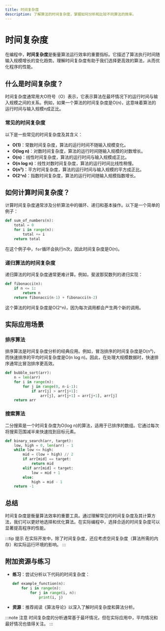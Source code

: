 ```yaml
---
title: 时间复杂度
description: 了解算法的时间复杂度，掌握如何分析和比较不同算法的效率。
---
```


# 时间复杂度

在编程中，**时间复杂度**是衡量算法运行效率的重要指标。它描述了算法执行时间随输入规模增长的变化趋势。理解时间复杂度有助于我们选择更高效的算法，从而优化程序的性能。

## 什么是时间复杂度？

时间复杂度通常用大O符号（O）表示，它表示算法在最坏情况下的运行时间与输入规模之间的关系。例如，如果一个算法的时间复杂度是O(n)，这意味着算法的运行时间与输入规模n成正比。

### 常见的时间复杂度

以下是一些常见的时间复杂度及其含义：

- **O(1)**：常数时间复杂度，算法的运行时间不随输入规模变化。
- **O(log n)**：对数时间复杂度，算法的运行时间随输入规模的对数增长。
- **O(n)**：线性时间复杂度，算法的运行时间与输入规模成正比。
- **O(n log n)**：线性对数时间复杂度，算法的运行时间比线性稍慢。
- **O(n²)**：平方时间复杂度，算法的运行时间与输入规模的平方成正比。
- **O(2^n)**：指数时间复杂度，算法的运行时间随输入规模指数增长。

## 如何计算时间复杂度？

计算时间复杂度通常涉及分析算法中的循环、递归和基本操作。以下是一个简单的例子：

```python
def sum_of_numbers(n):
    total = 0
    for i in range(n):
        total += i
    return total
```

在这个例子中，`for`循环会执行n次，因此时间复杂度是O(n)。

### 递归算法的时间复杂度

递归算法的时间复杂度通常更难计算。例如，斐波那契数列的递归实现：

```python
def fibonacci(n):
    if n <= 1:
        return n
    return fibonacci(n-1) + fibonacci(n-2)
```

这个算法的时间复杂度是O(2^n)，因为每次调用都会产生两个新的调用。

## 实际应用场景

### 排序算法

排序算法是时间复杂度分析的经典应用。例如，冒泡排序的时间复杂度是O(n²)，而快速排序的平均时间复杂度是O(n log n)。因此，在处理大规模数据时，快速排序通常比冒泡排序更高效。

```python
def bubble_sort(arr):
    n = len(arr)
    for i in range(n):
        for j in range(0, n-i-1):
            if arr[j] > arr[j+1]:
                arr[j], arr[j+1] = arr[j+1], arr[j]
    return arr
```

### 搜索算法

二分搜索是一个时间复杂度为O(log n)的算法，适用于已排序的数组。它通过每次将搜索范围减半来快速找到目标元素。

```python
def binary_search(arr, target):
    low, high = 0, len(arr) - 1
    while low <= high:
        mid = (low + high) // 2
        if arr[mid] == target:
            return mid
        elif arr[mid] < target:
            low = mid + 1
        else:
            high = mid - 1
    return -1
```

## 总结

时间复杂度是衡量算法效率的重要工具。通过理解常见的时间复杂度及其计算方法，我们可以更好地选择和优化算法。在实际编程中，选择合适的时间复杂度可以显著提高程序的性能。

:::tip 提示
在实际开发中，除了时间复杂度，还应考虑空间复杂度（算法所需的内存）和实际运行环境的影响。
:::

## 附加资源与练习

- **练习**：尝试分析以下代码的时间复杂度：
  ```python
  def example_function(n):
      for i in range(n):
          for j in range(i, n):
              print(i, j)
  ```
- **资源**：推荐阅读《算法导论》以深入了解时间复杂度和算法分析。

:::note 注意
时间复杂度的分析通常基于最坏情况，但在实际应用中，平均情况和最好情况也值得关注。
:::